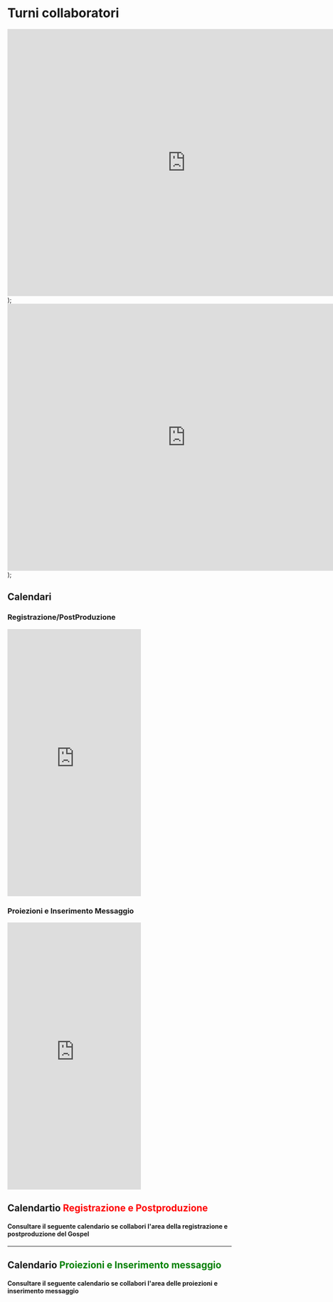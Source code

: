 # Turni collaboratori

<iframe src="https://calendar.google.com/calendar/embed?height=600&wkst=1&bgcolor=%23ffffff&ctz=Europe%2FRome&showNav=1&showDate=1&showPrint=0&showTabs=0&showCalendars=1&title=Rec%20e%20PostProduzione&showTz=0&src=dTA4Ym03YnBzNDdvb3RsaWExNzNlcjcwZG9AZ3JvdXAuY2FsZW5kYXIuZ29vZ2xlLmNvbQ&color=%23F6BF26" width="800" height="600" frameborder="0" scrolling="no"></iframe>
);

<iframe src="https://calendar.google.com/calendar/embed?height=600&wkst=1&bgcolor=%237CB342&ctz=Europe%2FRome&showPrint=0&showTz=0&src=bWVkaWFzYWJhb3RoY2F0YW5pYUBnbWFpbC5jb20&color=%23039BE5" width="800" height="600" frameborder="0" scrolling="no"></iframe>
);

## Calendari

<div style={{ display: 'flex',}}>
    <div style={{ flex: 1, padding: '10px' }}>
        <h3>Registrazione/PostProduzione</h3>
        <iframe src="https://calendar.google.com/calendar/embed?height=600&wkst=1&bgcolor=%23ffffff&ctz=Europe%2FRome&showNav=1&showDate=1&showPrint=0&showTabs=0&showCalendars=1&title=Rec%20e%20PostProduzione&showTz=0&src=dTA4Ym03YnBzNDdvb3RsaWExNzNlcjcwZG9AZ3JvdXAuY2FsZW5kYXIuZ29vZ2xlLmNvbQ&color=%23F6BF26" height="600" frameborder="0" scrolling="no"></iframe>
    </div>
    <div style={{ flex: 1, padding: '10px' }}>
        <h3>Proiezioni e Inserimento Messaggio</h3>
        <iframe src="https://calendar.google.com/calendar/embed?height=600&wkst=1&bgcolor=%237CB342&ctz=Europe%2FRome&showPrint=0&showTz=0&src=bWVkaWFzYWJhb3RoY2F0YW5pYUBnbWFpbC5jb20&color=%23039BE5" height="600" frameborder="0" scrolling="no"></iframe>
    </div>
</div>

## Calendartio <font color='red' > Registrazione e Postproduzione </font>
#### Consultare il seguente calendario se collabori l'area della registrazione e postproduzione del Gospel
<CalendarioTurniRec />

---

## Calendario <font color='green' > Proiezioni e Inserimento messaggio</font>
#### Consultare il seguente calendario se collabori l'area delle proiezioni e inserimento messaggio
<CalendarioTurniProiezioni />


